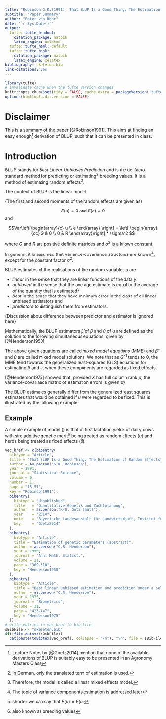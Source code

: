```yaml
---
title: "Robinson G.K.(1991), That BLUP Is a Good Thing: The Estimation of Random Effects"
subtitle: "Paper Summary"
author: "Peter von Rohr"
date: "`r Sys.Date()`"
output:
  tufte::tufte_handout:
    citation_package: natbib
    latex_engine: xelatex
  tufte::tufte_html: default
  tufte::tufte_book:
    citation_package: natbib
    latex_engine: xelatex
bibliography: skeleton.bib
link-citations: yes
---
```


```r
library(tufte)
# invalidate cache when the tufte version changes
knitr::opts_chunk$set(tidy = FALSE, cache.extra = packageVersion('tufte'))
options(htmltools.dir.version = FALSE)
```

# Disclaimer
This is a summary of the paper [@Robinson1991]. This aims at finding an easy enough^[Lecture Notes by [@Goetz2014] mention that none of the available derivations of BLUP is suitably easy to be presented in an Agronomy Masters Class] derivation of BLUP, such that it can be presented in class. 


# Introduction
BLUP stands for _Best Linear Unbiased Prediction_ and is the de-facto standard method for predicting or estimating^[In German, only the translated term of estimation is used.] breeding values. It is a method of estimating random effects^[Therefore, the model is called a linear mixed effects model.]. 

The context of BLUP is the linear model

\begin{equation}
y = X\beta + Zu + e
\label{eq:LinMixedModel}
\end{equation}

\begin{tabular}{llp{10cm}}
where  &  &  \\
       &  $y$  &  vector of $n$ observable random variables \\
       &  $\beta$  &  vector of $p$ unknown parameters having fixed size (fixed effects) \\
       &  $X$, $Z$ &  known design matrices \\
       &  $u$, $e$ &  vectors of $q$ and $n$ unobservable random variables (random effects)
\end{tabular}

{The first and second moments of the random effects are given as}

$$E(u) = 0 \text{ and } E(e) = 0$$ and 

$$Var\left[\begin{array}{c} u \\ e \end{array} \right] 
  = \left[ \begin{array}{cc}  
    G  &  0 \\
    0  &  R
  \end{array}\right] * \sigma^2 
$$  

where $G$ and $R$ are positive definite matrices and $\sigma^2$ is a known constant.

In general, it is assumed that variance-covariance structures are known^[The topic of variance components estimation is addressed later], except for the constant factor $\sigma^2$. 

BLUP estimates of the realisations of the random variables $u$ are 

* _linear_ in the sense that they are linear functions of the data $y$. 
* _unbiased_ in the sense that the average estimate is equal to the average of the quantity that is estimated^[shorter we can say that $E(u) = E(\hat{u})$].
* _best_ in the sense that they have minimum error in the class of all linear unbiased estimators and 
* _predictors_ to distinguish them from estimators.

{Discussion about difference between predictor and estimator is ignored here}

Mathematically, the BLUP estimators $\hat{\beta}$ of $\beta$ and $\hat{u}$ of $u$ are defined as the solution to the following simultaneous equations, given by [@Henderson1950]. 

\begin{eqnarray}
X^TR^{-1}X\hat{\beta} + X^TR^{-1}Z\hat{u}  &=&  X^TR^{-1}y \nonumber \\
Z^TR^{-1}X\hat{\beta} + (Z^TR^{-1}Z + G^{-1}) \hat{u}  &=&  Z^TR^{-1}y
\label{eq:MixedModelEq}
\end{eqnarray}

The above given equations are called _mixed model equations_ (MME) and $\hat{\beta}$ and $\hat{u}$ are called mixed model solutions. We note that as $G^{-1}$ tends to $0$, the MME tend towards the generalized least-squares (GLS) equations for estimating $\beta$ and $u$, when these components are regarded as fixed effects.

[@Henderson1975] showed that, provided $X$ has full column rank $p$, the variance-covariance matrix of estimation errors is given by 

\begin{equation}
E \left(
    \left[ 
      \begin{array}{c}
      \beta - \hat{\beta}\\
      u - \hat{u}
      \end{array}
    \right]
\left[ 
      \begin{array}{c}
      \beta - \hat{\beta}\\
      u - \hat{u}
      \end{array}
    \right]^T
\right)
=
\left[
  \begin{array}{cc}
  X^TR^{-1}X  &  X^TR^{-1}Z \\
  Z^TR^{-1}X  &  Z^TR^{-1}Z + G^{-1}
  \end{array}
\right]^{-1} \sigma^2
\label{eq:CovEstError}
\end{equation}

The BLUP estimates generally differ from the generalized least squares estimates that would be obtained if $u$ were regarded to be fixed. This is illustrated by the following example.

## Example 
A simple example of model (\ref{eq:LinMixedModel}) is that of first lactation yields of dairy cows with sire additive genetic merit^[also known as breeding values] being treated as random effects ($u$) and herds being treated as fixed effects ($\beta$).  






```r
vec_bref <- c(bibentry(
  bibtype = "Article",
  title = "That BLUP Is a Good Thing: The Estimation of Random Effects",
  author = as.person("G.K. Robinson"),
  year = 1991,
  journal = "Statistical Science",
  volume = 6,
  number = 1,
  page = "15-51",
  key = "Robinson1991"),
  bibentry(
    bibtype = "Unpublished",
    title   = "Quantitative Genetik und Zuchtplanung",
    author  = as.person("K-U. Götz [aut]"),
    year    = "2014",
    note    = "Bayerische Landesanstalt für Landwirtschaft, Institut für Tierzucht",
    key     = "Goetz2014"
  ),
  bibentry(
    bibtype = "Article",
    title = "Estimation of genetic parameters (abstract)",
    author = as.person("C.R. Henderson"),
    year = 1950,
    journal = "Ann. Math. Statist.",
    volume = 21,
    page = "309-310",
    key = "Henderson1950"
  ),
  bibentry(
    bibtype = "Article",
    title = "Best linear unbiased estimation and prediction under a selection model",
    author = as.person("C.R. Henderson"),
    year = 1975,
    journal = "Biometrics",
    volume = 31,
    page = "423-447",
    key = "Henderson1975"
  ))
# write entries in vec_bref to bib-file
sBibFile <- "skeleton.bib"
if(!file.exists(sBibFile))
  cat(paste(toBibtex(vec_bref), collapse = "\n"), "\n", file = sBibFile)

```
